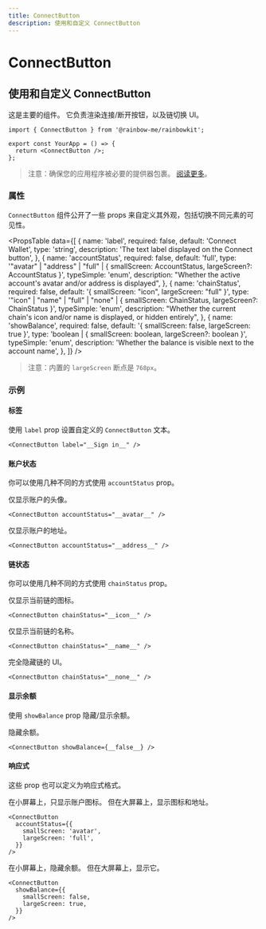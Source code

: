 ```yaml
---
title: ConnectButton
description: 使用和自定义 ConnectButton
---
```


# ConnectButton

## 使用和自定义 ConnectButton

这是主要的组件。 它负责渲染连接/断开按钮，以及链切换 UI。

```tsx
import { ConnectButton } from '@rainbow-me/rainbowkit';

export const YourApp = () => {
  return <ConnectButton />;
};
```

> 注意：确保您的应用程序被必要的提供器包裹。 [阅读更多](/docs/installation#wrap-providers)。

### 属性

`ConnectButton` 组件公开了一些 props 来自定义其外观，包括切换不同元素的可见性。

<PropsTable
  data={[
    {
      name: 'label',
      required: false,
      default: 'Connect Wallet',
      type: 'string',
      description: 'The text label displayed on the Connect button',
    },
    {
      name: 'accountStatus',
      required: false,
      default: 'full',
      type: '"avatar" | "address" | "full" | { smallScreen: AccountStatus, largeScreen?: AccountStatus }',
      typeSimple: 'enum',
      description:
        "Whether the active account's avatar and/or address is displayed",
    },
    {
      name: 'chainStatus',
      required: false,
      default: '{ smallScreen: "icon", largeScreen: "full" }',
      type: '"icon" | "name" | "full" | "none" | { smallScreen: ChainStatus, largeScreen?: ChainStatus }',
      typeSimple: 'enum',
      description:
        "Whether the current chain's icon and/or name is displayed, or hidden entirely",
    },
    {
      name: 'showBalance',
      required: false,
      default: '{ smallScreen: false, largeScreen: true }',
      type: 'boolean | { smallScreen: boolean, largeScreen?: boolean }',
      typeSimple: 'enum',
      description:
        'Whether the balance is visible next to the account name',
    },
  ]}
/>

> 注意：内置的 `largeScreen` 断点是 `768px`。

### 示例

#### 标签

使用 `label` prop 设置自定义的 `ConnectButton` 文本。

```tsx
<ConnectButton label="__Sign in__" />
```

#### 账户状态

你可以使用几种不同的方式使用 `accountStatus` prop。

仅显示账户的头像。

```tsx
<ConnectButton accountStatus="__avatar__" />
```

仅显示账户的地址。

```tsx
<ConnectButton accountStatus="__address__" />
```

#### 链状态

你可以使用几种不同的方式使用 `chainStatus` prop。

仅显示当前链的图标。

```tsx
<ConnectButton chainStatus="__icon__" />
```

仅显示当前链的名称。

```tsx
<ConnectButton chainStatus="__name__" />
```

完全隐藏链的 UI。

```tsx
<ConnectButton chainStatus="__none__" />
```

#### 显示余额

使用 `showBalance` prop 隐藏/显示余额。

隐藏余额。

```tsx
<ConnectButton showBalance={__false__} />
```

#### 响应式

这些 prop 也可以定义为响应式格式。

在小屏幕上，只显示账户图标。 但在大屏幕上，显示图标和地址。

```tsx
<ConnectButton
  accountStatus={{
    smallScreen: 'avatar',
    largeScreen: 'full',
  }}
/>
```

在小屏幕上，隐藏余额。 但在大屏幕上，显示它。

```tsx
<ConnectButton
  showBalance={{
    smallScreen: false,
    largeScreen: true,
  }}
/>
```
